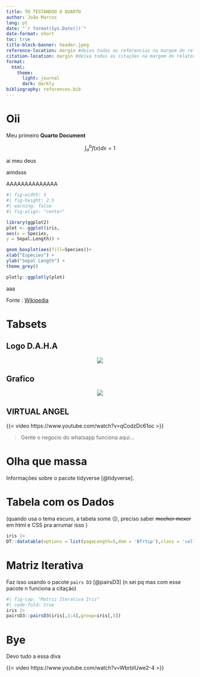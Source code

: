 ---
title: TO TESTANDOO O QUARTO
author: João Marcos
lang: pt
date: "`r format(Sys.Date())`"
date-format: short
toc: true
title-block-banner: header.jpeg
reference-location: margin #deixa todas as referencias na margem do relatorio
citation-location: margin #deixa todas as citações na margem do relatorio
format: 
  html:
    theme:
      light: journal 
      dark: darkly
bibliography: references.bib
---

# Oii

Meu primeiro **Quarto Document** \n

$$
\int_{a}^{b}f(x) dx = 1
$$

::: callout-note
ai meu deus
:::

::: callout-warning
aimdsss
:::

::: callout-important
AAAAAAAAAAAAAA
:::

```{r}
#| fig-width: 5
#| fig-height: 2.5
#| warning: false
#| fig-align: "center"

library(ggplot2)
plot <- ggplot(iris,
aes(x = Species,
y = Sepal.Length)) +

geom_boxplot(aes(fill=Species))+
xlab("Espécies") +
ylab("Sepal Length") +
theme_grey()

plotly::ggplotly(plot)
```

aaa

Fonte : [Wikipedia](https://pt.wikipedia.org/wiki/Wikip%C3%A9dia:P%C3%A1gina_principal)

# Tabsets

::: panel-tabset
## Logo D.A.H.A

<center>![](logoda.png)</center>

## Grafico

<center>![](grevegrafico.png)</center>

## VIRTUAL ANGEL

{{< video https://www.youtube.com/watch?v=qCodzDc61oc >}}
:::

> Gente o negocio do whatsapp funciona aqui...

# Olha que massa

Informações sobre o pacote tidyverse [@tidyverse].

# Tabela com os Dados

(quando usa o tema escuro, a tabela some 😔, preciso saber ~~mecher mexer~~ em html e CSS pra arrumar isso )

```{r}
iris |>
DT::datatable(options = list(pageLength=5,dom = 'Bfrtip'),class = 'cell-border stripe')
```

# Matriz Iterativa

Faz isso usando o pacote `pairs D3` [@pairsD3] (n sei pq mas com esse pacote n funciona a citação)

```{r}
#| fig-cap: "Matriz Iterativa Iris"
#| code-fold: true
iris |>
pairsD3::pairsD3(iris[,1:4],group=iris[,5])
```

# Bye

Devo tudo a essa diva

{{< video https://www.youtube.com/watch?v=WbrbIUwe2-4 >}}
